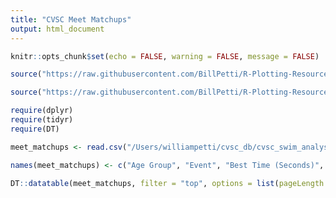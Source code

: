 ```yaml
---
title: "CVSC Meet Matchups"
output: html_document
---
```


```r
knitr::opts_chunk$set(echo = FALSE, warning = FALSE, message = FALSE)
```

```r
source("https://raw.githubusercontent.com/BillPetti/R-Plotting-Resources/master/theme_bp_grey")

source("https://raw.githubusercontent.com/BillPetti/R-Plotting-Resources/master/tableau_colorblind_palette")

require(dplyr)
require(tidyr)
require(DT)

meet_matchups <- read.csv("/Users/williampetti/cvsc_db/cvsc_swim_analysis/meet_matchups.csv", check.names = FALSE)

names(meet_matchups) <- c("Age Group", "Event", "Best Time (Seconds)", "Age", "Club", "Name", "Time Rank", "Est. Place", "Points", "Event Age Group", "Event Order")

DT::datatable(meet_matchups, filter = "top", options = list(pageLength = 100, columnDefs = list(list(className = 'dt-center', targets = c(2:5, 7:11)))))
```